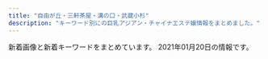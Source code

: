 ```yaml
---
title: "自由が丘・三軒茶屋・溝の口・武蔵小杉"
description: "キーワード別にの巨乳アジアン・チャイナエステ嬢情報をまとめました。"
---
```


新着画像と新着キーワードをまとめています。
2021年01月20日の情報です。

<DmmAffiliateIns />
<KeywordTable
  shops={
    [
    {
        "keywords": {},
        "station": "\u99d2\u6ca2\u5927\u5b66\u99c5\u99d2\u6ca2\u516c\u5712\u53e3",
        "img_links": [
            "http://treat-msg.com/img/access/road2.jpg",
            "http://treat-msg.com/img/foot.png",
            "http://treat-msg.com/img/access/road5.jpg",
            "http://treat-msg.com/staff/mei/01.jpg",
            "http://treat-msg.com/img/ttl_staff.jpg",
            "http://treat-msg.com/img/access/road3.jpg",
            "http://treat-msg.com/staff/miyo/01mb.jpg",
            "http://treat-msg.com/img/access/road1.jpg",
            "http://treat-msg.com/img/access/road4.jpg",
            "http://treat-msg.com/img/access/road6.jpg",
            "http://treat-msg.com/staff/riri/01.jpg",
            "http://treat-msg.com/img/shop/msg.png",
            "http://treat-msg.com/staff/rumi/01.jpg",
            "http://treat-msg.com/staff/noa/01mb.jpg",
            "http://treat-msg.com/staff/kaori/01mb.jpg",
            "http://treat-msg.com/staff/kaori/01.jpg",
            "http://treat-msg.com/staff/saki/01.jpg",
            "http://treat-msg.com/pic/corona.jpg",
            "http://treat-msg.com/staff/mei/01mb.jpg",
            "http://treat-msg.com/staff/riri/01mb.jpg",
            "http://treat-msg.com/staff/chinatu/01mb.jpg",
            "http://treat-msg.com/staff/saki/01mb.jpg",
            "http://treat-msg.com/staff/rumi/01mb.jpg",
            "http://treat-msg.com/img/mainhd.jpg",
            "http://treat-msg.com/staff/noa/01.jpg",
            "http://treat-msg.com/staff/miyo/01.jpg",
            "http://treat-msg.com/img/head.png",
            "http://treat-msg.com/staff/chinatu/01.jpg",
            "http://treat-msg.com/img/mainft.jpg",
            "http://treat-msg.com/img/access/roaddm.png"
        ],
        "url": "http://treat-msg.com/",
        "name": "\u5b89\u5fc3\u5802"
    },
    {
        "url": "http://yourroom.net/",
        "keywords": {},
        "station": "\u7b49\u3005\u529b\u99c5",
        "img_links": [
            "http://yourroom.net/images/1.jpg",
            "http://yourroom.net/photo/mini-yui1.jpg",
            "http://yourroom.net/images/saikai.png",
            "http://yourroom.net/photo/maho1.jpg",
            "http://yourroom.net/photo/mini-yuki2.jpg",
            "http://yourroom.net/photo/yui1.jpg",
            "http://yourroom.net/photo/mini-yui2.jpg",
            "http://yourroom.net/photo/mini-maho1.jpg",
            "http://yourroom.net/photo/mini-yuki1.jpg",
            "http://yourroom.net/images/1s.jpg",
            "http://yourroom.net/photo/yuki1.jpg"
        ],
        "name": "\u30b9\u30de\u30a4\u30eb"
    },
    {
        "keywords": {},
        "station": "\u81ea\u7531\u304c\u4e18\u99c5\u5317\u53e3",
        "name": "\u305f\u3093\u307d\u307d",
        "img_links": [
            "http://annex-jp.info/images/riri.jpg",
            "http://www.annex-jp.info/i/img/mayumi.jpg",
            "http://annex-jp.info/images/info.png",
            "http://annex-jp.info/images/mayumi.jpg",
            "http://www.annex-jp.info/i/img/riri.jpg",
            "http://www.annex-jp.info/i/img/nana.jpg",
            "http://annex-jp.info/images/yoho.jpg",
            "http://annex-jp.info/images/mari.jpg",
            "http://annex-jp.info/images/nana.jpg",
            "http://annex-jp.info/images/sayuri.jpg",
            "http://www.annex-jp.info/i/img/mari.jpg",
            "http://www.annex-jp.info/i/img/sayuri.jpg",
            "http://www.annex-jp.info/i/img/yoho.jpg",
            "http://annex-jp.info/images/kp-info.jpg"
        ],
        "url": "http://annex-jp.info/"
    },
    {
        "name": "Clair \uff5e\u30af\u30ec\u30fc\u30eb\uff5e",
        "url": "http://clair.work/",
        "keywords": {
            "C": 4,
            "D": 4,
            "E": 2
        },
        "img_links": [
            "http://clair.work/images/recruit/nagare_06.png",
            "http://clair.work/images/icon_ranking_01.png",
            "http://clair.work/staff/mayu1.jpg",
            "http://clair.work/images/icon_ranking_04.png",
            "http://clair.work/staff/humi1.jpg",
            "http://clair.work/images/recruit/nagare_01.jpg",
            "http://clair.work/staff/yua1.jpg",
            "http://clair.work/images/recruit/req_03.jpg",
            "http://clair.work/images/mainvisual_01_s.jpg",
            "http://clair.work/staff/humi2.jpg",
            "http://clair.work/images/sw_tel.png",
            "http://clair.work/staff/kasumi1.jpg",
            "http://clair.work/images/recruit/point_03.png",
            "http://clair.work/images/icon_ranking_05.png",
            "http://clair.work/images/icon_ranking_02.png",
            "http://clair.work/images/recruit/point_04.png",
            "http://clair.work/images/recruit/nagare_02.jpg",
            "http://clair.work/images/head_interior.jpg",
            "http://clair.work/images/head_therapist.jpg",
            "http://clair.work/images/sw_home.png",
            "http://clair.work/images/recruit/point_06.png",
            "http://clair.work/images/recruit/point_09.png",
            "http://clair.work/images/recruit/sp_mainvisual.jpg",
            "http://clair.work/images/no_image.jpg",
            "http://clair.work/images/mainvisual_01.jpg",
            "http://clair.work/images/recruit/message_03.png",
            "http://clair.work/images/recruit/point_08.png",
            "http://clair.work/images/recruit/nagare_03.jpg",
            "http://clair.work/images/recruit/nagare_05.png",
            "http://clair.work/images/recruit/point_07.png",
            "http://clair.work/images/icon_ranking_03.png",
            "http://clair.work/images/icon_new.png",
            "http://clair.work/images/mainvisual_02_s.jpg",
            "http://clair.work/images/recruit/point_05.png",
            "http://clair.work/images/recruit/nagare_07.png",
            "http://clair.work/images/mainvisual_02.jpg",
            "http://clair.work/images/trigger.jpg",
            "http://clair.work/staff/ayaka1.jpg"
        ],
        "station": "\u5b66\u82b8\u5927\u5b66\u99c5\u897f\u53e3"
    },
    {
        "img_links": [
            "http://kagayaki.jpn.cm/photos/sites/35/2016/11/12.jpg",
            "http://kagayaki.jpn.cm/images/mobile.jpg",
            "http://kagayaki.jpn.cm/images/room4.jpg",
            "http://kagayaki.jpn.cm/images/bj3.png",
            "http://kagayaki.jpn.cm/images/room6.jpg",
            "http://kagayaki.jpn.cm/photos/sites/35/2016/09/637893871729784570.jpg",
            "http://kagayaki.jpn.cm/images/room5.jpg",
            "http://kagayaki.jpn.cm/images/end1.jpg",
            "http://kagayaki.jpn.cm/photos/sites/35/2019/09/2019092518230998.jpg",
            "http://kagayaki.jpn.cm/images/room2.jpg",
            "http://kagayaki.jpn.cm/images/staff_line.png",
            "http://kagayaki.jpn.cm/photos/sites/35/2020/10/2020100418535814.jpg",
            "http://kagayaki.jpn.cm/images/room1.jpg",
            "http://kagayaki.jpn.cm/photos/sites/35/2016/11/1.jpg",
            "http://kagayaki.jpn.cm/images/top.jpg",
            "http://kagayaki.jpn.cm/images/girl-z2.jpg",
            "http://kagayaki.jpn.cm/images/staff0.jpg",
            "http://kagayaki.jpn.cm/photos/sites/35/2016/08/staff3.jpg",
            "http://kagayaki.jpn.cm/images/mobile2.jpg",
            "http://kagayaki.jpn.cm/photos/sites/35/2016/08/staff32.jpg",
            "http://kagayaki.jpn.cm/images/room3.jpg",
            "http://kagayaki.jpn.cm/images/girl-z1.jpg",
            "http://kagayaki.jpn.cm/photos/sites/35/2016/11/11.jpg",
            "http://kagayaki.jpn.cm/photos/sites/35/2017/11/2017110107513579.jpg"
        ],
        "url": "http://kagayaki.jpn.cm/",
        "name": "\u661f\u306e\u8f1d\u304d",
        "station": "\u4e09\u8ed2\u8336\u5c4b\u99c5\u5317\u53e3",
        "keywords": {
            "87": 2,
            "E": 1,
            "84": 1,
            "C": 17,
            "D": 6,
            "86": 5
        }
    },
    {
        "url": "http://www.sakura.esraku.com/",
        "name": "\u685c",
        "img_links": [
            "http://www.sakura.esraku.com/photo_news/upimg/192295fbde78dddd71_0.jpg",
            "http://www.sakura.esraku.com/images/lineyoyaku.jpg",
            "http://www.sakura.esraku.com/files/004.jpg",
            "http://www.sakura.esraku.com/files/002.jpg",
            "http://www.sakura.esraku.com/photo_news/upimg/221315f853e86bfad8_0.jpg",
            "http://www.sakura.esraku.com/files/003.jpg",
            "http://www.sakura.esraku.com/images/top.png",
            "http://www.sakura.esraku.com/photo_news/upimg/921745f718627cc259_0.jpg",
            "http://www.sakura.esraku.com/files/006.jpg",
            "http://www.sakura.esraku.com/files/008.jpg",
            "http://www.sakura.esraku.com/images/s_link.jpg",
            "http://www.sakura.esraku.com/files/007.jpg",
            "http://www.sakura.esraku.com/photo_news/upimg/508775f63081046140_0.jpg",
            "http://www.sakura.esraku.com/images/s_staff.jpg",
            "http://www.sakura.esraku.com/photo_news/upimg/282545f76dfd1996d7_0.jpg",
            "http://www.sakura.esraku.com/files/005.jpg",
            "http://www.sakura.esraku.com/files/001.jpg",
            "http://www.sakura.esraku.com/images/mobile.jpg",
            "http://www.sakura.esraku.com/files/009.jpg"
        ],
        "station": "\u90fd\u7acb\u5927\u5b66\u99c5",
        "keywords": {
            "\u30bb\u30af\u30b7\u30fc": 1,
            "C": 21,
            "D": 14,
            "87": 12
        }
    },
    {
        "img_links": [
            "http://www.jojo.mensnv.com/images/backlistbtn.png",
            "http://www.jojo.mensnv.com/images/tel.png",
            "http://www.jojo.mensnv.com/images/slider/01.jpg",
            "http://www.jojo.mensnv.com/files/011-03.jpg",
            "http://www.jojo.mensnv.com/files/014-02.jpg",
            "http://www.jojo.mensnv.com/files/003-02.jpg",
            "http://www.jojo.mensnv.com/images/coverGirlParts.png",
            "http://www.jojo.mensnv.com/files/001.jpg",
            "http://www.jojo.mensnv.com/files/012-03.jpg",
            "http://www.jojo.mensnv.com/files/013-03.jpg",
            "http://www.jojo.mensnv.com/files/002.jpg",
            "http://www.jojo.mensnv.com/files/013-02.jpg",
            "http://www.jojo.mensnv.com/files/010-03.jpg",
            "http://www.jojo.mensnv.com/files/004-03.jpg",
            "http://www.jojo.mensnv.com/files/012.jpg",
            "http://www.jojo.mensnv.com/files/009-02.jpg",
            "http://www.jojo.mensnv.com/files/002-02.jpg",
            "http://www.jojo.mensnv.com/files/011.jpg",
            "http://www.jojo.mensnv.com/files/004.jpg",
            "http://www.jojo.mensnv.com/files/005.jpg",
            "http://www.jojo.mensnv.com/files/006.jpg",
            "http://www.jojo.mensnv.com/files/006-03.jpg",
            "http://www.jojo.mensnv.com/files/010.jpg",
            "http://www.jojo.mensnv.com/files/002-03.jpg",
            "http://www.jojo.mensnv.com/files/005-02.jpg",
            "http://www.jojo.mensnv.com/images/mobile.jpg",
            "http://www.jojo.mensnv.com/files/014-03.jpg",
            "http://www.jojo.mensnv.com/files/013.jpg",
            "http://www.jojo.mensnv.com/files/009.jpg",
            "http://www.jojo.mensnv.com/files/007.jpg",
            "http://www.jojo.mensnv.com/files/003.jpg",
            "http://www.jojo.mensnv.com/files/014.jpg",
            "http://www.jojo.mensnv.com/files/007-02.jpg",
            "http://www.jojo.mensnv.com/files/004-02.jpg",
            "http://www.jojo.mensnv.com/files/009-03.jpg",
            "http://www.jojo.mensnv.com/files/010-02.jpg",
            "http://www.jojo.mensnv.com/files/003-03.jpg",
            "http://www.jojo.mensnv.com/files/012-02.jpg",
            "http://www.jojo.mensnv.com/files/006-02.jpg",
            "http://www.jojo.mensnv.com/images/slider/02.jpg",
            "http://www.jojo.mensnv.com/files/007-03.jpg",
            "http://www.jojo.mensnv.com/files/011-02.jpg",
            "http://www.jojo.mensnv.com/files/005-03.jpg",
            "http://www.jojo.mensnv.com/images/showCover.png",
            "http://www.jojo.mensnv.com/files/001-02.jpg",
            "http://www.jojo.mensnv.com/files/001-03.jpg",
            "http://www.jojo.mensnv.com/images/slider/03.jpg"
        ],
        "keywords": {
            "D": 18,
            "C": 3,
            "\u30bb\u30af\u30b7\u30fc": 1,
            "88": 3,
            "84": 6,
            "85": 9,
            "86": 12
        },
        "url": "http://www.jojo.mensnv.com/",
        "station": "\u4e09\u8ed2\u8336\u5c4b\u99c5\u5357\u53e3",
        "name": "JoJo"
    },
    {
        "keywords": {},
        "url": "http://b-berry.work/",
        "img_links": [
            "http://b-berry.work/images/tg.jpg",
            "http://b-berry.work/images/s1.png",
            "http://b-berry.work/images/interior_t.jpg",
            "http://b-berry.work/images/rec2.jpg",
            "http://b-berry.work/staff/maya.jpg",
            "http://b-berry.work/images/head.jpg",
            "http://b-berry.work/images/staff_t.jpg",
            "http://b-berry.work/img/mona1.jpg",
            "http://b-berry.work/images/news.jpg",
            "http://b-berry.work/images/int1.jpg",
            "http://b-berry.work/img/yuri1.jpg",
            "http://b-berry.work/staff/yuri.jpg",
            "http://b-berry.work/images/ac2.jpg",
            "http://b-berry.work/images/3.jpg",
            "http://b-berry.work/images/rec1.jpg",
            "http://b-berry.work/images/int2.jpg",
            "http://b-berry.work/images/ac1.jpg",
            "http://b-berry.work/images/sys.jpg",
            "http://b-berry.work/images/1.jpg",
            "http://b-berry.work/staff/mona.jpg",
            "http://b-berry.work/images/2.jpg",
            "http://b-berry.work/img/maya1.jpg"
        ],
        "name": "\u30d6\u30eb\u30fc\u30d9\u30ea\u30fc",
        "station": "\u81ea\u7531\u304c\u4e18\u99c5\u5317\u53e3"
    },
    {
        "station": "\u81ea\u7531\u304c\u4e18\u99c5\u5317\u53e3",
        "url": "http://www.es-flower.link/",
        "img_links": [
            "http://www.es-flower.link/sp/menu/staff.jpg",
            "http://www.es-flower.link/img/mizuki1.jpg",
            "http://www.es-flower.link/images/3.jpg",
            "http://www.es-flower.link/img/huyumi1.jpg",
            "http://www.es-flower.link/sp/images/head.png",
            "http://www.es-flower.link/images/staff_t.jpg",
            "http://www.es-flower.link/images/news.jpg",
            "http://www.es-flower.link/images/rec2.jpg",
            "http://www.es-flower.link/images/2.jpg",
            "http://www.es-flower.link/sp/images/rec1.jpg",
            "http://www.es-flower.link/sp/images/footer.jpg",
            "http://www.es-flower.link/images/1.jpg",
            "http://www.es-flower.link/sp/menu/top.jpg",
            "http://www.es-flower.link/images/4.jpg",
            "http://www.es-flower.link/sp/images/pc.jpg",
            "http://www.es-flower.link/sp/img/nene1.jpg",
            "http://www.es-flower.link/sp/images/interior_t.jpg",
            "http://www.es-flower.link/sp/images/int1.jpg",
            "http://www.es-flower.link/images/int2.png",
            "http://www.es-flower.link/sp/images/3.jpg",
            "http://www.es-flower.link/sp/images/sys1.jpg",
            "http://www.es-flower.link/img/koyuki1.jpg",
            "http://www.es-flower.link/img/nene1.jpg",
            "http://www.es-flower.link/sp/menu/interior.jpg",
            "http://www.es-flower.link/images/mobile.jpg",
            "http://www.es-flower.link/sp/img/yume1.jpg",
            "http://www.es-flower.link/images/info.jpg",
            "http://www.es-flower.link/sp/images/1.jpg",
            "http://www.es-flower.link/images/5.jpg",
            "http://www.es-flower.link/images/sm.jpg",
            "http://www.es-flower.link/sp/img/koyuki1.jpg",
            "http://www.es-flower.link/images/rec1.png",
            "http://www.es-flower.link/sp/images/staff_t.jpg",
            "http://www.es-flower.link/images/sys.png",
            "http://www.es-flower.link/sp/images/newsb.png",
            "http://www.es-flower.link/images/6.jpg",
            "http://www.es-flower.link/img/yume1.jpg",
            "http://www.es-flower.link/sp/images/tel.jpg",
            "http://www.es-flower.link/sp/images/sys2.jpg",
            "http://www.es-flower.link/sp/images/time.jpg",
            "http://www.es-flower.link/sp/images/news.jpg",
            "http://www.es-flower.link/images/interior_t.jpg",
            "http://www.es-flower.link/sp/images/4.jpg",
            "http://www.es-flower.link/sp/images/rec3.jpg",
            "http://www.es-flower.link/img/arisa1.jpg",
            "http://www.es-flower.link/sp/images/sys3.jpg",
            "http://www.es-flower.link/sp/images/ac1.jpg",
            "http://www.es-flower.link/sp/images/rec2.jpg",
            "http://www.es-flower.link/sp/images/int2.jpg",
            "http://www.es-flower.link/images/ta.jpg",
            "http://www.es-flower.link/sp/images/sisu.jpg",
            "http://www.es-flower.link/sp/img/mizuki1.jpg",
            "http://www.es-flower.link/sp/images/6.jpg",
            "http://www.es-flower.link/sp/images/sisu_t.jpg",
            "http://www.es-flower.link/sp/img/huyumi1.jpg",
            "http://www.es-flower.link/images/head.jpg",
            "http://www.es-flower.link/sp/images/5.jpg",
            "http://www.es-flower.link/images/int1.png",
            "http://www.es-flower.link/sp/images/2.jpg",
            "http://www.es-flower.link/sp/img/arisa1.jpg",
            "http://www.es-flower.link/sp/images/top.jpg"
        ],
        "name": "\u6625\u306e\u604b",
        "keywords": {}
    },
    {
        "keywords": {
            "94": 4,
            "86": 1,
            "D": 3,
            "F": 4,
            "84": 2
        },
        "url": "http://www.wqiowaz.site/",
        "img_links": [
            "http://www.wqiowaz.site/picture/call.png",
            "http://www.wqiowaz.site/uploads/200914/1-20091416442NT.jpg",
            "http://www.wqiowaz.site/uploads/200629/1-200629103104120.jpg",
            "http://www.wqiowaz.site/uploads/201008/1-20100Q55522V7.jpg",
            "http://www.wqiowaz.site/uploads/200630/1-200630094H5294.jpg",
            "http://www.wqiowaz.site/uploads/201008/1-20100Q5541T55.jpg",
            "http://www.wqiowaz.site/uploads/201008/1-20100Q55403531.jpg",
            "http://www.wqiowaz.site/uploads/200629/1-200629103142X4.jpg",
            "http://www.wqiowaz.site/picture/m-head01.jpg",
            "http://www.wqiowaz.site/uploads/200630/1-200630094K4325.jpg",
            "http://www.wqiowaz.site/uploads/200629/1-200629103204442.jpg",
            "http://www.wqiowaz.site/picture/m-top003.jpg",
            "http://www.wqiowaz.site/uploads/200914/1-200914164443K1.jpg",
            "http://www.wqiowaz.site/picture/foot01.jpg",
            "http://www.wqiowaz.site/uploads/201008/1-20100Q5550EL.jpg",
            "http://www.wqiowaz.site/picture/m-top004.jpg",
            "http://www.wqiowaz.site/picture/cam-01.jpg"
        ],
        "name": "Sweet",
        "station": "\u7528\u8cc0\u99c5\u6771\u53e3"
    },
    {
        "url": "http://in-esthe.com/you/",
        "keywords": {},
        "station": "\u5b66\u82b8\u5927\u5b66\u99c5\u6771\u53e3",
        "name": "\u60a0",
        "img_links": [
            "http://in-esthe.com/you/images/r-1.jpg",
            "http://in-esthe.com/you/images/p-0.jpg",
            "http://in-esthe.com/you/images/p-9.jpg",
            "http://in-esthe.com/you/images/p-11.jpg",
            "http://in-esthe.com/you/images/p-7.jpg",
            "http://in-esthe.com/you/images/fla.jpg",
            "http://cdn.dino-es.com/images/logo/468x60DinoEs.png",
            "http://in-esthe.com/you/images/mo.png",
            "http://in-esthe.com/you/images/p-10.jpg",
            "http://in-esthe.com/you/images/p-5.jpg",
            "http://in-esthe.com/you/images/botton.jpg",
            "http://in-esthe.com/you/images/r-2.jpg",
            "http://in-esthe.com/you/images/p-3.jpg",
            "http://in-esthe.com/you/images/p-4.jpg",
            "http://in-esthe.com/you/images/p-8.jpg"
        ]
    },
    {
        "name": "\u30bd\u30a4\u30eb",
        "keywords": {},
        "img_links": [
            "http://relaxation-soil.net/photo/mini-newgirl2.jpg",
            "http://relaxation-soil.net/photo/anna1.jpg",
            "http://relaxation-soil.net/photo/mini-yuyu4.jpg",
            "http://relaxation-soil.net/photo/mini-rie1.jpg",
            "http://relaxation-soil.net/photo/yuyu4.jpg",
            "http://relaxation-soil.net/images/1.jpg",
            "http://relaxation-soil.net/photo/mini-rie2.jpg",
            "http://relaxation-soil.net/photo/rie1.jpg",
            "http://relaxation-soil.net/photo/mini-newgirl1.jpg",
            "http://relaxation-soil.net/photo/mini-newgirl3.jpg",
            "http://relaxation-soil.net/photo/mini-yuyu3.jpg",
            "http://relaxation-soil.net/photo/mini-anna1.jpg",
            "http://relaxation-soil.net/photo/mini-anna3.jpg",
            "http://relaxation-soil.net/images/saikai.png",
            "http://relaxation-soil.net/images/1s.jpg"
        ],
        "station": "\u4e0a\u91ce\u6bdb\u99c5",
        "url": "http://relaxation-soil.net/"
    },
    {
        "station": "\u4e09\u8ed2\u8336\u5c4b\u99c5\u4e16\u7530\u8c37\u901a\u308a\u53e3",
        "name": "\u30d6\u30ea\u30ea\u30a2\u30f3\u30b9",
        "keywords": {
            "C": 2,
            "86": 2,
            "D": 3,
            "87": 1,
            "85": 2
        },
        "img_links": [
            "http://www.brilliance.mesthe.com/images/s2.jpg",
            "http://www.brilliance.mesthe.com/images/pick.png",
            "http://www.brilliance.mesthe.com/images/zi_staff.png",
            "http://www.brilliance.mesthe.com/files/004.jpg",
            "http://www.brilliance.mesthe.com/files/003-02.jpg",
            "http://www.brilliance.mesthe.com/images/new3.png",
            "http://www.brilliance.mesthe.com/images/s1.jpg",
            "http://www.brilliance.mesthe.com/images/shop/shop03.jpg",
            "http://www.brilliance.mesthe.com/files/001-03.jpg",
            "http://www.brilliance.mesthe.com/images/shop/shop04.jpg",
            "http://www.brilliance.mesthe.com/images/shop/shop02.jpg",
            "http://www.brilliance.mesthe.com/files/005.jpg",
            "http://www.brilliance.mesthe.com/files/005-03.jpg",
            "http://www.brilliance.mesthe.com/files/002-03.jpg",
            "http://www.brilliance.mesthe.com/files/004-02.jpg",
            "http://www.brilliance.mesthe.com/images/main_top.png",
            "http://www.brilliance.mesthe.com/images/tel.png",
            "http://www.brilliance.mesthe.com/files/002-02.jpg",
            "http://www.brilliance.mesthe.com/files/001.jpg",
            "http://www.brilliance.mesthe.com/images/zi_massage.png",
            "http://www.brilliance.mesthe.com/images/s3.jpg",
            "http://www.brilliance.mesthe.com/images/infotiao1.jpg",
            "http://www.brilliance.mesthe.com/files/005-02.jpg",
            "http://www.brilliance.mesthe.com/images/service.png",
            "http://www.brilliance.mesthe.com/images/shop/shop01.jpg",
            "http://www.brilliance.mesthe.com/images/xian.png",
            "http://www.brilliance.mesthe.com/files/003.jpg",
            "http://www.brilliance.mesthe.com/images/main_bottom.png",
            "http://www.brilliance.mesthe.com/files/001-02.jpg",
            "http://www.brilliance.mesthe.com/files/003-03.jpg",
            "http://www.brilliance.mesthe.com/images/new1.png",
            "http://www.brilliance.mesthe.com/files/002.jpg",
            "http://www.brilliance.mesthe.com/files/004-03.jpg",
            "http://www.brilliance.mesthe.com/images/maga.jpg"
        ],
        "url": "http://www.brilliance.mesthe.com/"
    },
    {
        "img_links": [
            "http://koibito.ies.bz/images/s_staff.png",
            "http://koibito.ies.bz/images/info.jpg",
            "http://koibito.ies.bz/photos/sites/69/2018/10/2018100214220989.jpg",
            "http://koibito.ies.bz/images/room4.jpg",
            "http://koibito.ies.bz/images/mobile.jpg",
            "http://koibito.ies.bz/images/s_ranking.png",
            "http://koibito.ies.bz/images/room2.jpg",
            "http://koibito.ies.bz/images/new.jpg",
            "http://koibito.ies.bz/images/s_news.png",
            "http://koibito.ies.bz/images/s_staff1.png",
            "http://koibito.ies.bz/images/no1.png",
            "http://koibito.ies.bz/images/s_pick.jpg",
            "http://koibito.ies.bz/images/link.jpg",
            "http://koibito.ies.bz/images/top.png",
            "http://koibito.ies.bz/images/room1.jpg",
            "http://koibito.ies.bz/photos/sites/69/2018/10/201810150304491.jpg",
            "http://koibito.ies.bz/photos/sites/69/2018/10/2018100214242547.jpg",
            "http://koibito.ies.bz/images/no2.png",
            "http://koibito.ies.bz/images/room3.jpg"
        ],
        "station": "\u4e8c\u5b50\u7389\u5ddd\u99c5\u6771\u53e3",
        "url": "http://koibito.ies.bz/",
        "name": "\u604b\u4eba",
        "keywords": {
            "86": 2,
            "85": 1,
            "C": 1
        }
    },
    {
        "station": "\u5b66\u82b8\u5927\u5b66\u99c5\u6771\u53e3",
        "img_links": [
            "http://ms-shinraku.com/img/foot.png",
            "http://ms-shinraku.com/pic/head.jpg",
            "http://ms-shinraku.com/pic/topimg2.jpg",
            "http://ms-shinraku.com/img/ttl_staff.png",
            "http://ms-shinraku.com/staff/mari/01.jpg",
            "http://ms-shinraku.com/staff/ran/01.jpg",
            "http://ms-shinraku.com/staff/ayumi/01.jpg",
            "http://ms-shinraku.com/pic/topimg1.jpg",
            "http://ms-shinraku.com/staff/kanako/01.jpg",
            "http://ms-shinraku.com/i/files/homeimg.jpg",
            "http://ms-shinraku.com/staff/yuki/01.jpg",
            "http://ms-shinraku.com/staff/momoka/01.jpg"
        ],
        "name": "\u5fc3\u697d",
        "keywords": {
            "C": 2
        },
        "url": "http://ms-shinraku.com/"
    },
    {
        "url": "https://fy.uouono.com",
        "img_links": [
            "https://fy.uouono.com/wp-content/themes/este/img/top-img01b.png",
            "https://fy.uouono.com/wp-content/uploads/2019/04/11foryou.jpg",
            "https://fy.uouono.com/wp-content/themes/este/img/call.png",
            "https://fy.uouono.com/wp-content/uploads/2020/10/09uiyharumo.jpg",
            "https://fy.uouono.com/wp-content/uploads/2020/01/diouygforyou.jpg",
            "https://fy.uouono.com/wp-content/themes/este/img/3.jpg",
            "https://fy.uouono.com/wp-content/uploads/2020/10/21349876harumo.jpg",
            "https://fy.uouono.com/wp-content/uploads/2020/12/11foryou.jpg",
            "https://fy.uouono.com/wp-content/uploads/2020/01/90897tyrdfforyou.jpg",
            "https://fy.uouono.com/wp-content/uploads/2020/12/09foryou.jpg",
            "https://fy.uouono.com/wp-content/themes/este/img/top-img01.png",
            "https://fy.uouono.com/wp-content/uploads/2019/06/oijhg9876rforyou.jpg",
            "https://fy.uouono.com/wp-content/themes/este/img/tel_header.png",
            "https://fy.uouono.com/wp-content/themes/este/img/top-img01a.png",
            "https://fy.uouono.com/wp-content/uploads/2019/06/098765resdaxfforyou.jpg",
            "https://fy.uouono.com/wp-content/uploads/2020/10/ff-foryou.jpg",
            "https://fy.uouono.com/wp-content/uploads/2020/12/1foryou.jpg",
            "https://fy.uouono.com/wp-content/themes/este/img/1.jpg",
            "https://fy.uouono.com/wp-content/uploads/2019/12/00harumo.jpg",
            "https://fy.uouono.com/wp-content/themes/este/img/top-img04.png",
            "https://fy.uouono.com/wp-content/themes/este/img/4.jpg",
            "https://fy.uouono.com/wp-content/uploads/2019/06/asayou.jpg",
            "https://fy.uouono.com/wp-content/themes/este/img/2.jpg",
            "https://fy.uouono.com/wp-content/themes/este/img/tel_footer.png",
            "https://fy.uouono.com/wp-content/uploads/2019/06/098765easforyou.jpg",
            "https://fy.uouono.com/wp-content/themes/este/img/top-img02.png"
        ],
        "name": "For You",
        "station": "\u4e8c\u5b50\u7389\u5ddd\u99c5",
        "keywords": {
            "E": 12,
            "D": 35
        }
    },
    {
        "url": "http://www.hanaikada.masg.info/",
        "station": "\u4e8c\u5b50\u7389\u5ddd\u99c5\u897f\u53e3",
        "name": "\u82b1\u7b4f -\u306f\u306a\u3044\u304b\u3060-",
        "img_links": [
            "http://www.hanaikada.masg.info/files/008.jpg",
            "http://www.hanaikada.masg.info/photo_news/upimg/5633360052e85766ed_0.jpg",
            "http://www.hanaikada.masg.info/images/nav-001.png",
            "http://www.hanaikada.masg.info/images/top003.png",
            "http://www.hanaikada.masg.info/images/top02-left.png",
            "http://www.hanaikada.masg.info/files/007.jpg",
            "http://www.hanaikada.masg.info/photo_news/upimg/919615fe051ff3aebe_0.jpg",
            "http://www.hanaikada.masg.info/images/nav-004.png",
            "http://www.hanaikada.masg.info/photo_news/upimg/108215f82f974a7fed_1.jpg",
            "http://www.hanaikada.masg.info/photo_news/upimg/196915fd72c6a20b48_0.jpg",
            "http://www.hanaikada.masg.info/files/002.jpg",
            "http://www.hanaikada.masg.info/files/009.jpg",
            "http://www.hanaikada.masg.info/images/tel.png",
            "http://www.hanaikada.masg.info/images/osusume01.png",
            "http://www.hanaikada.masg.info/images/top01.png",
            "http://www.hanaikada.masg.info/files/005.jpg",
            "http://www.hanaikada.masg.info/files/004.jpg",
            "http://www.hanaikada.masg.info/photo_news/upimg/108215f82f974a7fed_2.jpg",
            "http://www.hanaikada.masg.info/photo_news/upimg/108215f82f974a7fed_0.jpg",
            "http://www.hanaikada.masg.info/images/nav-003.png",
            "http://www.hanaikada.masg.info/images/nav-002.png",
            "http://www.hanaikada.masg.info/images/nav-005.png",
            "http://www.hanaikada.masg.info/photo_news/upimg/795065ff41f22a3d42_0.jpg",
            "http://www.hanaikada.masg.info/files/001.jpg",
            "http://www.hanaikada.masg.info/files/003.jpg",
            "http://www.hanaikada.masg.info/images/nav-006.png"
        ],
        "keywords": {
            "\u80f8": 1,
            "\u30bb\u30af\u30b7\u30fc": 1
        }
    },
    {
        "keywords": {
            "E": 10,
            "88": 3,
            "89": 1,
            "85": 3,
            "82": 4,
            "83": 2,
            "C": 8,
            "87": 10,
            "86": 6,
            "93": 1,
            "D": 15,
            "84": 3
        },
        "img_links": [
            "http://tanoshii.jpn.mn/photos/sites/76/2020/10/2020101305315556.jpg",
            "http://tanoshii.jpn.mn/photos/sites/76/2020/01/2020011207465354.jpg",
            "http://tanoshii.jpn.mn/photos/sites/76/2020/01/2020010206122496.jpg",
            "http://tanoshii.jpn.mn/photos/sites/76/2020/03/202003090333270.jpg",
            "http://tanoshii.jpn.mn/photos/sites/76/2020/09/2020093003412015.jpg",
            "http://tanoshii.jpn.mn/photos/sites/76/2020/04/2020041703571830.jpg",
            "http://tanoshii.jpn.mn/photos/sites/76/2020/02/2020020601144618.jpg",
            "http://tanoshii.jpn.mn/photos/sites/76/2020/09/2020093003412655.jpg",
            "http://tanoshii.jpn.mn/images/info3.jpg",
            "http://tanoshii.jpn.mn/photos/sites/76/2020/03/202003280333063.jpg",
            "http://tanoshii.jpn.mn/photos/sites/76/2020/06/2020061605184178.jpg",
            "http://tanoshii.jpn.mn/photos/sites/76/2019/12/2019121409132447.jpg",
            "http://tanoshii.jpn.mn/photos/sites/76/2020/05/2020051702012070.jpg",
            "http://tanoshii.jpn.mn/photos/sites/76/2020/03/2020030903332740.jpg",
            "http://tanoshii.jpn.mn/images/link_nav05.jpg",
            "http://tanoshii.jpn.mn/photos/sites/76/2020/12/2020120904441346.jpg",
            "http://tanoshii.jpn.mn/photos/sites/76/2021/01/2021010305174759.jpg",
            "http://tanoshii.jpn.mn/photos/sites/76/2020/12/202012240922577.jpg",
            "http://tanoshii.jpn.mn/photos/sites/76/2020/11/2020110307113062.jpg",
            "http://tanoshii.jpn.mn/photos/sites/76/2020/09/2020092006290275.jpg",
            "http://tanoshii.jpn.mn/images/info1.jpg",
            "http://tanoshii.jpn.mn/photos/sites/76/2020/12/2020120901212835.jpg",
            "http://tanoshii.jpn.mn/photos/sites/76/2020/03/2020030810363653.jpg",
            "http://tanoshii.jpn.mn/photos/sites/76/2020/10/2020102803545189.jpg",
            "http://tanoshii.jpn.mn/photos/sites/76/2020/06/2020060701410487.jpg",
            "http://tanoshii.jpn.mn/photos/sites/76/2019/12/2019122801334276.jpg",
            "http://tanoshii.jpn.mn/photos/sites/76/2020/01/2020011710434680.jpg",
            "http://tanoshii.jpn.mn/photos/sites/76/2019/12/2019121409131966.jpg",
            "http://tanoshii.jpn.mn/photos/sites/76/2020/12/202012060340027.jpg",
            "http://tanoshii.jpn.mn/photos/sites/76/2020/12/2020120904423083.jpg",
            "http://tanoshii.jpn.mn/photos/sites/76/2019/12/201912140913237.jpg",
            "http://tanoshii.jpn.mn/images/link_nav07.jpg",
            "http://tanoshii.jpn.mn/photos/sites/76/2020/02/2020022603283463.jpg",
            "http://tanoshii.jpn.mn/photos/sites/76/2020/08/2020081201584255.jpg",
            "http://tanoshii.jpn.mn/photos/sites/76/2020/05/2020052603000345.jpg",
            "http://tanoshii.jpn.mn/photos/sites/76/2020/12/2020122501502779.jpg",
            "http://tanoshii.jpn.mn/images/top.png",
            "http://tanoshii.jpn.mn/images/info2.jpg",
            "http://tanoshii.jpn.mn/photos/sites/76/2020/11/2020111603281212.jpg",
            "http://tanoshii.jpn.mn/images/side_mobile.jpg",
            "http://tanoshii.jpn.mn/images/ico01.png",
            "http://tanoshii.jpn.mn/images/link_nav02.jpg",
            "http://tanoshii.jpn.mn/images/link_nav04.jpg",
            "http://tanoshii.jpn.mn/photos/sites/76/2020/03/2020032803325898.jpg",
            "http://tanoshii.jpn.mn/photos/sites/76/2019/12/2019121409132124.jpg",
            "http://tanoshii.jpn.mn/photos/sites/76/2020/12/2020121807285563.jpg",
            "http://tanoshii.jpn.mn/photos/sites/76/2020/09/2020090803135392.jpg",
            "http://tanoshii.jpn.mn/photos/sites/76/2021/01/2021011304145677.jpg",
            "http://tanoshii.jpn.mn/photos/sites/76/2021/01/2021011304151051.jpg",
            "http://tanoshii.jpn.mn/photos/sites/76/2020/05/2020052603000346.jpg",
            "http://tanoshii.jpn.mn/images/top_slider01.jpg",
            "http://tanoshii.jpn.mn/images/link_nav01.jpg",
            "http://tanoshii.jpn.mn/images/side_link.jpg",
            "http://tanoshii.jpn.mn/images/link_nav03.jpg",
            "http://tanoshii.jpn.mn/photos/sites/76/2020/06/2020061605184059.jpg",
            "http://tanoshii.jpn.mn/photos/sites/76/2020/01/2020012908322311.jpg",
            "http://tanoshii.jpn.mn/photos/sites/76/2020/08/2020082903370364.jpg",
            "http://tanoshii.jpn.mn/images/top_slider02.jpg",
            "http://tanoshii.jpn.mn/photos/sites/76/2020/09/2020090307211283.jpg",
            "http://tanoshii.jpn.mn/photos/sites/76/2020/09/2020090800560727.jpg",
            "http://tanoshii.jpn.mn/photos/sites/76/2020/12/2020122205012857.jpg",
            "http://tanoshii.jpn.mn/images/side_tel.jpg",
            "http://tanoshii.jpn.mn/photos/sites/76/2020/11/2020112407093420.jpg",
            "http://tanoshii.jpn.mn/photos/sites/76/2020/08/2020080507421162.jpg",
            "http://tanoshii.jpn.mn/photos/sites/76/2019/12/201912280133413.jpg",
            "http://tanoshii.jpn.mn/photos/sites/76/2020/05/2020052603000177.jpg",
            "http://tanoshii.jpn.mn/photos/sites/76/2020/11/2020112902000038.jpg",
            "http://tanoshii.jpn.mn/photos/sites/76/2020/02/2020022603284068.jpg",
            "http://tanoshii.jpn.mn/photos/sites/76/2020/04/2020040401245819.jpg",
            "http://tanoshii.jpn.mn/photos/sites/76/2020/07/2020071004194210.jpg",
            "http://tanoshii.jpn.mn/photos/sites/76/2020/05/2020051702011714.jpg",
            "http://tanoshii.jpn.mn/images/sp_top.jpg",
            "http://tanoshii.jpn.mn/photos/sites/76/2020/01/2020012603560666.jpg",
            "http://tanoshii.jpn.mn/photos/sites/76/2019/12/2019121409132141.jpg",
            "http://tanoshii.jpn.mn/images/link_nav06.jpg"
        ],
        "name": "\u697d\u3057\u3044",
        "station": "\u4e8c\u5b50\u7389\u5ddd\u99c5\u897f\u53e3",
        "url": "http://tanoshii.jpn.mn/"
    },
    {
        "name": "\u30de\u30c3\u30b5\u30fc\u30b8\u306e\u66d9",
        "station": "\u5927\u5ca1\u5c71\u99c5",
        "img_links": [
            "http://www.miyuki.es-relax.info/images/sp01.jpg",
            "http://www.miyuki.es-relax.info/images/sp02.jpg",
            "http://www.miyuki.es-relax.info/images/info1.jpg",
            "http://www.miyuki.es-relax.info/gals/yuki1.jpg",
            "http://www.miyuki.es-relax.info/images/info4.jpg",
            "http://www.miyuki.es-relax.info/images/info2.jpg",
            "http://www.miyuki.es-relax.info/images/sp03.jpg",
            "http://www.miyuki.es-relax.info/gals/nana1.jpg",
            "http://www.miyuki.es-relax.info/gals/yuri1.jpg",
            "http://www.miyuki.es-relax.info/images/yoyaku.png",
            "http://www.miyuki.es-relax.info/images/info3.jpg",
            "http://www.miyuki.es-relax.info/images/kp01.jpg"
        ],
        "url": "http://www.miyuki.es-relax.info/",
        "keywords": {}
    },
    {
        "name": "\u697d\u697d\u5c4b",
        "keywords": {
            "C": 14
        },
        "img_links": [
            "http://ms-rlx.com/img/ttl_concept.png",
            "http://ms-rlx.com/img/att.png",
            "http://ms-rlx.com/img/msgbtn.png",
            "http://ms-rlx.com/img/access/road03.jpg",
            "http://ms-rlx.com/staff/ringo/01.jpg",
            "http://ms-rlx.com/staff/sachan/01mb.jpg",
            "http://ms-rlx.com/img/ttl_rec.png",
            "http://ms-rlx.com/img/access/road02.jpg",
            "http://ms-rlx.com/img/ttl_mobile.png",
            "http://ms-rlx.com/img/youtube.jpg",
            "http://ms-rlx.com/staff/momo/01mb.jpg",
            "http://ms-rlx.com/pic/head.png",
            "http://ms-rlx.com/img/ttl_staff.png",
            "http://ms-rlx.com/img/access/road01.jpg",
            "http://ms-rlx.com/staff/milk/01mb.jpg",
            "http://ms-rlx.com/staff/ringo/01mb.jpg",
            "http://ms-rlx.com/staff/milk/01.jpg",
            "http://ms-rlx.com/img/ttl_tnew.png",
            "http://ms-rlx.com/staff/momo/01.jpg",
            "http://ms-rlx.com/staff/sachan/01.jpg",
            "http://ms-rlx.com/staff/ruri/01.jpg",
            "http://ms-rlx.com/i/files/homeimg.jpg",
            "http://ms-rlx.com/staff/ruri/01mb.jpg"
        ],
        "url": "http://ms-rlx.com/",
        "station": "\u81ea\u7531\u304c\u4e18\u99c5\u5357\u53e3"
    }
]
}
/>
<DmmAffiliateScript />
